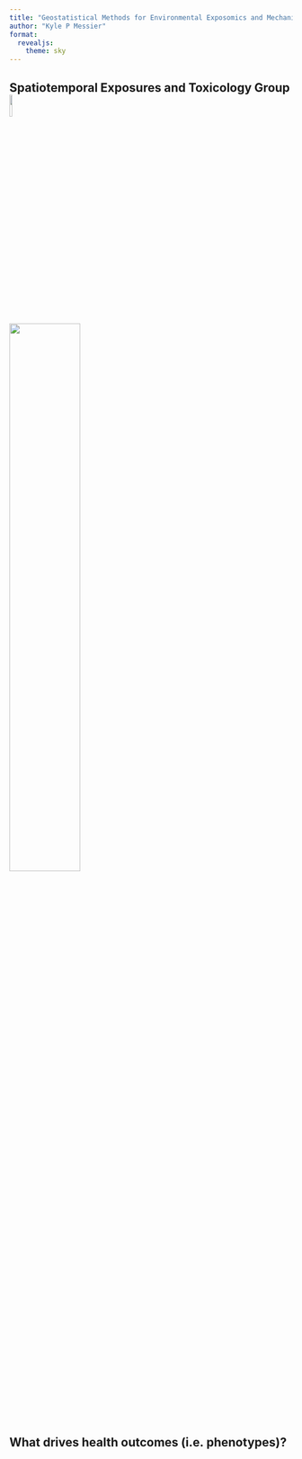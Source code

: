 ```yaml
---
title: "Geostatistical Methods for Environmental Exposomics and Mechanistically-Informed Risk Assessment"
author: "Kyle P Messier"
format: 
  revealjs:
    theme: sky
---
```


## Spatiotemporal Exposures and Toxicology Group ![](images\setlogo.jpg){width="10%"}

![](images\SETgroup-Oct2023.jpg){width="50%"}

## What drives health outcomes (i.e. phenotypes)? 
